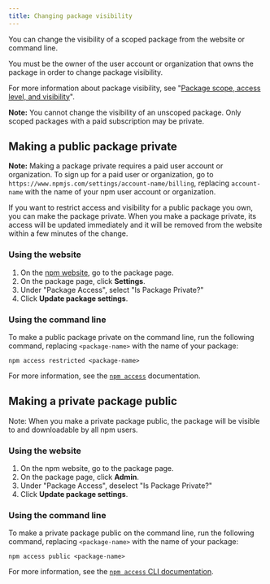 ```yaml
---
title: Changing package visibility
---
```


You can change the visibility of a scoped package from the website or command line.

You must be the owner of the user account or organization that owns the package in order to change package visibility.

For more information about package visibility, see "[Package scope, access level, and visibility][pkg-viz]".

<Note>

**Note:** You cannot change the visibility of an unscoped package. Only scoped packages with a paid subscription may be private.

</Note>

## Making a public package private

<Note>

**Note:** Making a package private requires a paid user account or organization. To sign up for a paid user or organization, go to `https://www.npmjs.com/settings/account-name/billing`, replacing `account-name` with the name of your npm user account or organization.

</Note>

If you want to restrict access and visibility for a public package you own, you can make the package private. When you make a package private, its access will be updated immediately and it will be removed from the website within a few minutes of the change.

### Using the website

1. On the [npm website][npmjs-com], go to the package page.
2. On the package page, click **Settings**.
3. Under "Package Access", select "Is Package Private?"
4. Click **Update package settings**.

### Using the command line

To make a public package private on the command line, run the following command, replacing `<package-name>` with the name of your package:

```
npm access restricted <package-name>
```

For more information, see the <a href="https://docs.npmjs.com/cli-documentation/access">`npm access`</a> documentation.

## Making a private package public

<div class="note">

<span class="bold">Note:</span> When you make a private package public, the package will be visible to and downloadable by all npm users.

</div>

### Using the website

1. On the npm website, go to the package page.
2. On the package page, click **Admin**.
3. Under "Package Access", deselect "Is Package Private?"
4. Click **Update package settings**.

### Using the command line

To make a private package public on the command line, run the following command, replacing `<package-name>` with the name of your package:

```
npm access public <package-name>
```

For more information, see the [`npm access` CLI documentation][access-cli].


[contact-support]: https://www.npmjs.com/support
[pkg-viz]: package-scope-access-level-and-visibility
[npmjs-com]: https://npmjs.com
[access-cli]: /cli/access
